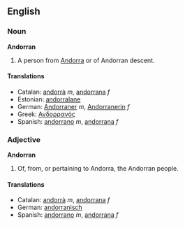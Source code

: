 ==English==
===Noun===
'''Andorran'''

#A person from [[Andorra]] or of Andorran descent.

====Translations====
*Catalan: [[andorrà]] ''m'', [[andorrana]] ''f''
*Estonian: [[andorralane]]
*German: [[Andorraner]] ''m'', [[Andorranerin]] ''f''
*Greek: [[Ανδορρανός]]
*Spanish: [[andorrano]] ''m'', [[andorrana]] ''f''

===Adjective===
'''Andorran'''

#Of, from, or pertaining to Andorra, the Andorran people.

====Translations====
*Catalan: [[andorrà]] ''m'', [[andorrana]] ''f''
*German: [[andorranisch]]
*Spanish: [[andorrano]] ''m'', [[andorrana]] ''f''
